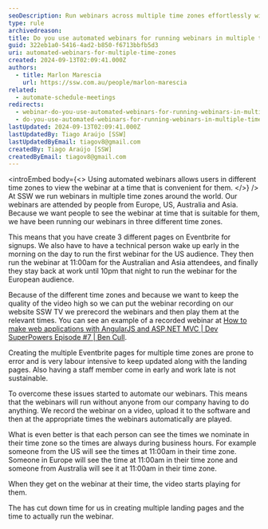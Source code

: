 ```yaml
---
seoDescription: Run webinars across multiple time zones effortlessly with automated recordings, ensuring global participation and reducing logistical burdens.
type: rule
archivedreason:
title: Do you use automated webinars for running webinars in multiple time zones?
guid: 322eb1a0-5416-4ad2-b850-f6713bbfb5d3
uri: automated-webinars-for-multiple-time-zones
created: 2024-09-13T02:09:41.000Z
authors:
  - title: Marlon Marescia
    url: https://ssw.com.au/people/marlon-marescia
related:
  - automate-schedule-meetings
redirects:
  - webinar-do-you-use-automated-webinars-for-running-webinars-in-multiple-time-zones
  - do-you-use-automated-webinars-for-running-webinars-in-multiple-time-zones
lastUpdated: 2024-09-13T02:09:41.000Z
lastUpdatedBy: Tiago Araújo [SSW]
lastUpdatedByEmail: tiagov8@gmail.com
createdBy: Tiago Araújo [SSW]
createdByEmail: tiagov8@gmail.com
---
```


<introEmbed
  body={<>
Using automated webinars allows users in different time zones to view the webinar at a time that is convenient for them.
  </>}
/>
At SSW we run webinars in multiple time zones around the world. Our webinars are attended by people from Europe, US, Australia and Asia. Because we want people to see the webinar at time that is suitable for them, we have been running our webinars in three different time zones.

This means that you have create 3 different pages on Eventbrite for signups. We also have to have a technical person wake up early in the morning on the day to run the first webinar for the US audience. They then run the webinar at 11:00am for the Australian and Asia attendees, and finally they stay back at work until 10pm that night to run the webinar for the European audience.

Because of the different time zones and because we want to keep the quality of the video high so we can put the webinar recording on our website SSW TV we prerecord the webinars and then play them at the relevant times. You can see an example of a recorded webinar at [How to make web applications with AngularJS and ASP.NET MVC | Dev SuperPowers Episode #7 | Ben Cull](http://tv.ssw.com/5682/how-to-make-web-applications-with-angularjs-and-asp-net-mvc-dev-superpowers-episode-7).

Creating the multiple Eventbrite pages for multiple time zones are prone to error and is very labour intensive to keep updated along with the landing pages. Also having a staff member come in early and work late is not sustainable.

To overcome these issues started to automate our webinars. This means that the webinars will run without anyone from our company having to do anything. We record the webinar on a video, upload it to the software and then at the appropriate times the webinars automatically are played.

What is even better is that each person can see the times we nominate in their time zone so the times are always during business hours. For example someone from the US will see the times at 11:00am in their time zone. Someone in Europe will see the time at 11:00am in their time zone and someone from Australia will see it at 11:00am in their time zone.

When they get on the webinar at their time, the video starts playing for them.

The has cut down time for us in creating multiple landing pages and the time to actually run the webinar.

